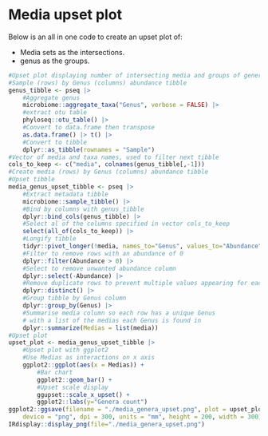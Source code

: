 # Media upset plot

Below is an all in one code to create an upset plot of:

- Media sets as the intersections.
- genus as the groups.

```r
#Upset plot displaying number of intersecting media and groups of genera, based on presence
#Sample (rows) by Genus (columns) abundance tibble
genus_tibble <- pseq |>
	#Aggregate genus
	microbiome::aggregate_taxa("Genus", verbose = FALSE) |>
	#extract otu table
	phyloseq::otu_table() |>
	#Convert to data.frame then transpose
	as.data.frame() |> t() |>
	#Convert to tibble
	dplyr::as_tibble(rownames = "Sample")
#Vector of media and taxa names, used to filter next tibble
cols_to_keep <- c("media", colnames(genus_tibble[,-1]))
#Create media (rows) by Genus (columns) abundance tibble
#Upset tibble
media_genus_upset_tibble <- pseq |>
	#Extract metadata tibble
	microbiome::sample_tibble() |>
	#Bind by columns with genus_tibble
	dplyr::bind_cols(genus_tibble) |>
	#Select al of the columns specified in vector cols_to_keep
	select(all_of(cols_to_keep)) |>
	#Longify tibble
	tidyr::pivot_longer(!media, names_to="Genus", values_to="Abundance") |>
	#Filter to remove rows with an abundance of 0
	dplyr::filter(Abundance > 0) |>
	#Select to remove unwanted abundance column
	dplyr::select(-Abundance) |>
	#Remove duplicate rows to prevent multiple values appearing for each media
	dplyr::distinct() |>
	#Group tibble by Genus column
	dplyr::group_by(Genus) |>
	#Summarise media column so each row has a unique Genus
	# with a list of the medias each Genus is found in
	dplyr::summarize(Medias = list(media))
#Upset plot
upset_plot <- media_genus_upset_tibble |>
	#Upset plot with ggplot2
	#Use Medias as interactions on x axis
	ggplot2::ggplot(aes(x = Medias)) +
    	#Bar chart
    	ggplot2::geom_bar() +
    	#Upset scale display
    	ggupset::scale_x_upset() +
    	ggplot2::labs(y="Genera count")
ggplot2::ggsave(filename = "./media_genera_upset.png", plot = upset_plot,
   	device = "png", dpi = 300, units = "mm", height = 200, width = 300)
IRdisplay::display_png(file="./media_genera_upset.png")
```